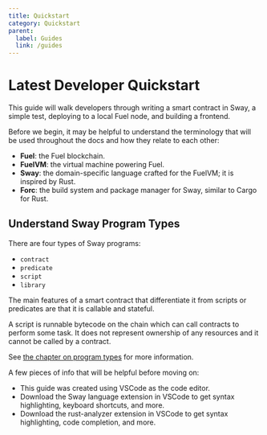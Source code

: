 ```yaml
---
title: Quickstart
category: Quickstart
parent:
  label: Guides
  link: /guides
---
```


# Latest Developer Quickstart

This guide will walk developers through writing a smart contract in Sway, a simple test, deploying to a local Fuel node, and building a frontend.

Before we begin, it may be helpful to understand the terminology that will be used throughout the docs and how they relate to each other:

- **Fuel**: the Fuel blockchain.
- **FuelVM**: the virtual machine powering Fuel.
- **Sway**: the domain-specific language crafted for the FuelVM; it is inspired by Rust.
- **Forc**: the build system and package manager for Sway, similar to Cargo for Rust.

## Understand Sway Program Types

There are four types of Sway programs:

- `contract`
- `predicate`
- `script`
- `library`

The main features of a smart contract that differentiate it from scripts or predicates are that it is callable and stateful.

A script is runnable bytecode on the chain which can call contracts to perform some task. It does not represent ownership of any resources and it cannot be called by a contract.

See [the chapter on program types](/docs/sway/sway-program-types) for more information.

A few pieces of info that will be helpful before moving on:

- This guide was created using VSCode as the code editor.
- Download the Sway language extension in VSCode to get syntax highlighting, keyboard shortcuts, and more.
- Download the rust-analyzer extension in VSCode to get syntax highlighting, code completion, and more.
